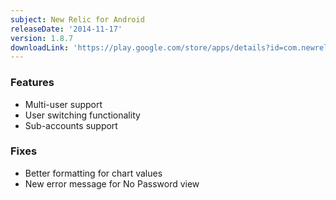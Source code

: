 ```yaml
---
subject: New Relic for Android
releaseDate: '2014-11-17'
version: 1.8.7
downloadLink: 'https://play.google.com/store/apps/details?id=com.newrelic.rpm&hl=en'
---
```


### Features

* Multi-user support
* User switching functionality
* Sub-accounts support

### Fixes

* Better formatting for chart values
* New error message for No Password view
